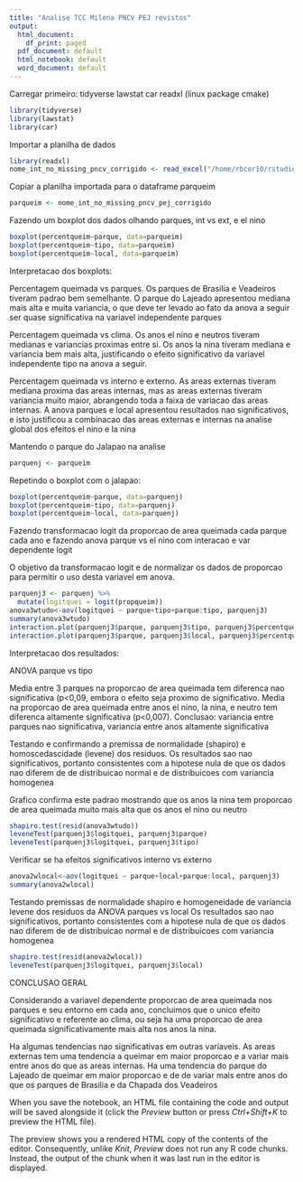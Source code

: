```yaml
---
title: "Analise TCC Milena PNCV PEJ revistos"
output:
  html_document:
    df_print: paged
  pdf_document: default
  html_notebook: default
  word_document: default
---
```


Carregar primeiro: tidyverse lawstat car readxl (linux package cmake)
```r
library(tidyverse)
library(lawstat)
library(car)
```

Importar a planilha de dados

```r
library(readxl)
nome_int_no_missing_pncv_corrigido <- read_excel("/home/rbcer10/rstudio-projects/pesq-tcc-milena/dados/nome-int-no-missing-pncv-pej-corrigido.xlsx")
```

Copiar a planilha importada para o dataframe parqueim

```r
parqueim <- nome_int_no_missing_pncv_pej_corrigido
```


Fazendo um boxplot dos dados olhando parques, int vs ext, e el nino

```r
boxplot(percentqueim~parque, data=parqueim)
boxplot(percentqueim~tipo, data=parqueim)
boxplot(percentqueim~local, data=parqueim)
```

Interpretacao dos boxplots:

Percentagem queimada vs parques. Os parques de Brasilia e Veadeiros tiveram padrao bem semelhante. O parque do Lajeado apresentou mediana mais alta e muita variancia, o que deve ter levado ao fato da anova a seguir ser quase significativa na variavel independente parques

Percentagem queimada vs clima. Os anos el nino e neutros tiveram medianas e variancias proximas entre si. Os anos la nina tiveram mediana e variancia bem mais alta, justificando o efeito significativo da variavel independente tipo na anova a seguir.

Percentagem queimada vs interno e externo. As areas externas tiveram mediana proxima das areas internas, mas as areas externas tiveram variancia muito maior, abrangendo toda a faixa de variacao das areas internas. A anova parques e local apresentou resultados nao significativos, e isto justificou a combinacao das areas externas e internas na analise global dos efeitos el nino e la nina






Mantendo o parque do Jalapao na analise

```r
parquenj <- parqueim
```

Repetindo o boxplot com o jalapao:

```r
boxplot(percentqueim~parque, data=parquenj)
boxplot(percentqueim~tipo, data=parquenj)
boxplot(percentqueim~local, data=parquenj)
```

Fazendo transformacao logit da proporcao de area queimada cada parque cada ano e fazendo anova parque vs el nino com interacao e var dependente logit

O objetivo da transformacao logit e de normalizar os dados de proporcao para permitir o uso desta variavel em anova.

```r
parquenj3 <- parquenj %>% 
  mutate(logitquei = logit(propqueim))
anova3wtudo<-aov(logitquei ~ parque+tipo+parque:tipo, parquenj3)
summary(anova3wtudo)
interaction.plot(parquenj3$parque, parquenj3$tipo, parquenj3$percentqueim)
interaction.plot(parquenj3$parque, parquenj3$local, parquenj3$percentqueim)
```

Interpretacao dos resultados:

ANOVA parque vs tipo

Media entre 3 parques na proporcao de area queimada tem diferenca nao significativa (p<0,09, embora o efeito seja proximo de significativo. Media na proporcao de area queimada entre anos el nino, la nina, e neutro tem diferenca altamente significativa (p<0,007). Conclusao: variancia entre parques nao significativa, variancia entre anos altamente significativa


Testando e confirmando a premissa de normalidade (shapiro) e homoscedascidade (levene) dos residuos. Os resultados sao nao significativos, portanto consistentes com a hipotese nula de que os dados nao diferem de de distribuicao normal e de distribuicoes com variancia homogenea

Grafico confirma este padrao mostrando que os anos la nina tem proporcao de area queimada muito mais alta que os anos el nino ou neutro

```r
shapiro.test(resid(anova3wtudo))
leveneTest(parquenj3$logitquei, parquenj3$parque)
leveneTest(parquenj3$logitquei, parquenj3$tipo)
```

Verificar se ha efeitos significativos interno vs externo

```r
anova2wlocal<-aov(logitquei ~ parque+local+parque:local, parquenj3)
summary(anova2wlocal)
```

Testando premissas de normalidade shapiro e homogeneidade de variancia levene dos residuos da ANOVA parques vs local
Os resultados sao nao significativos, portanto consistentes com a hipotese nula de que os dados nao diferem de de distribuicao normal e de distribuicoes com variancia homogenea



```r
shapiro.test(resid(anova2wlocal))
leveneTest(parquenj3$logitquei, parquenj3$local)
```

CONCLUSAO GERAL

Considerando a variavel dependente proporcao de area queimada nos parques e seu entorno em cada ano, concluimos que o unico efeito significativo e referente ao clima, ou seja ha uma proporcao de area queimada significativamente mais alta nos anos la nina.

Ha algumas tendencias nao significativas em outras variaveis. As areas externas tem uma tendencia a queimar em maior proporcao e a variar mais entre anos do que as areas internas.  Ha uma tendencia do parque do Lajeado de queimar em maior proporcao e de de variar mais entre anos do que os parques de Brasilia e da Chapada dos Veadeiros


When you save the notebook, an HTML file containing the code and output will be saved alongside it (click the *Preview* button or press *Ctrl+Shift+K* to preview the HTML file).

The preview shows you a rendered HTML copy of the contents of the editor. Consequently, unlike *Knit*, *Preview* does not run any R code chunks. Instead, the output of the chunk when it was last run in the editor is displayed.
